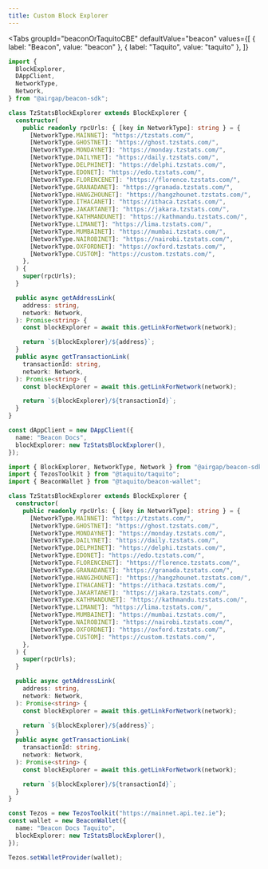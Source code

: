```yaml
---
title: Custom Block Explorer
---
```



<Tabs
  groupId="beaconOrTaquitoCBE"
  defaultValue="beacon"
  values={[
    { label: "Beacon", value: "beacon" },
    { label: "Taquito", value: "taquito" },
  ]}
>
  <TabItem value="beacon">

```ts
import {
  BlockExplorer,
  DAppClient,
  NetworkType,
  Network,
} from "@airgap/beacon-sdk";

class TzStatsBlockExplorer extends BlockExplorer {
  constructor(
    public readonly rpcUrls: { [key in NetworkType]: string } = {
      [NetworkType.MAINNET]: "https://tzstats.com/",
      [NetworkType.GHOSTNET]: "https://ghost.tzstats.com/",
      [NetworkType.MONDAYNET]: "https://monday.tzstats.com/",
      [NetworkType.DAILYNET]: "https://daily.tzstats.com/",
      [NetworkType.DELPHINET]: "https://delphi.tzstats.com/",
      [NetworkType.EDONET]: "https://edo.tzstats.com/",
      [NetworkType.FLORENCENET]: "https://florence.tzstats.com/",
      [NetworkType.GRANADANET]: "https://granada.tzstats.com/",
      [NetworkType.HANGZHOUNET]: "https://hangzhounet.tzstats.com/",
      [NetworkType.ITHACANET]: "https://ithaca.tzstats.com/",
      [NetworkType.JAKARTANET]: "https://jakara.tzstats.com/",
      [NetworkType.KATHMANDUNET]: "https://kathmandu.tzstats.com/",
      [NetworkType.LIMANET]: "https://lima.tzstats.com/",
      [NetworkType.MUMBAINET]: "https://mumbai.tzstats.com/",
      [NetworkType.NAIROBINET]: "https://nairobi.tzstats.com/",
      [NetworkType.OXFORDNET]: "https://oxford.tzstats.com/",
      [NetworkType.CUSTOM]: "https://custom.tzstats.com/",
    },
  ) {
    super(rpcUrls);
  }

  public async getAddressLink(
    address: string,
    network: Network,
  ): Promise<string> {
    const blockExplorer = await this.getLinkForNetwork(network);

    return `${blockExplorer}/${address}`;
  }
  public async getTransactionLink(
    transactionId: string,
    network: Network,
  ): Promise<string> {
    const blockExplorer = await this.getLinkForNetwork(network);

    return `${blockExplorer}/${transactionId}`;
  }
}

const dAppClient = new DAppClient({
  name: "Beacon Docs",
  blockExplorer: new TzStatsBlockExplorer(),
});
```

</TabItem>

<TabItem value="taquito">

```ts
import { BlockExplorer, NetworkType, Network } from "@airgap/beacon-sdk";
import { TezosToolkit } from "@taquito/taquito";
import { BeaconWallet } from "@taquito/beacon-wallet";

class TzStatsBlockExplorer extends BlockExplorer {
  constructor(
    public readonly rpcUrls: { [key in NetworkType]: string } = {
      [NetworkType.MAINNET]: "https://tzstats.com/",
      [NetworkType.GHOSTNET]: "https://ghost.tzstats.com/",
      [NetworkType.MONDAYNET]: "https://monday.tzstats.com/",
      [NetworkType.DAILYNET]: "https://daily.tzstats.com/",
      [NetworkType.DELPHINET]: "https://delphi.tzstats.com/",
      [NetworkType.EDONET]: "https://edo.tzstats.com/",
      [NetworkType.FLORENCENET]: "https://florence.tzstats.com/",
      [NetworkType.GRANADANET]: "https://granada.tzstats.com/",
      [NetworkType.HANGZHOUNET]: "https://hangzhounet.tzstats.com/",
      [NetworkType.ITHACANET]: "https://ithaca.tzstats.com/",
      [NetworkType.JAKARTANET]: "https://jakara.tzstats.com/",
      [NetworkType.KATHMANDUNET]: "https://kathmandu.tzstats.com/",
      [NetworkType.LIMANET]: "https://lima.tzstats.com/",
      [NetworkType.MUMBAINET]: "https://mumbai.tzstats.com/",
      [NetworkType.NAIROBINET]: "https://nairobi.tzstats.com/",
      [NetworkType.OXFORDNET]: "https://oxford.tzstats.com/",
      [NetworkType.CUSTOM]: "https://custom.tzstats.com/",
    },
  ) {
    super(rpcUrls);
  }

  public async getAddressLink(
    address: string,
    network: Network,
  ): Promise<string> {
    const blockExplorer = await this.getLinkForNetwork(network);

    return `${blockExplorer}/${address}`;
  }
  public async getTransactionLink(
    transactionId: string,
    network: Network,
  ): Promise<string> {
    const blockExplorer = await this.getLinkForNetwork(network);

    return `${blockExplorer}/${transactionId}`;
  }
}

const Tezos = new TezosToolkit("https://mainnet.api.tez.ie");
const wallet = new BeaconWallet({
  name: "Beacon Docs Taquito",
  blockExplorer: new TzStatsBlockExplorer(),
});

Tezos.setWalletProvider(wallet);
```

</TabItem>
</Tabs>
